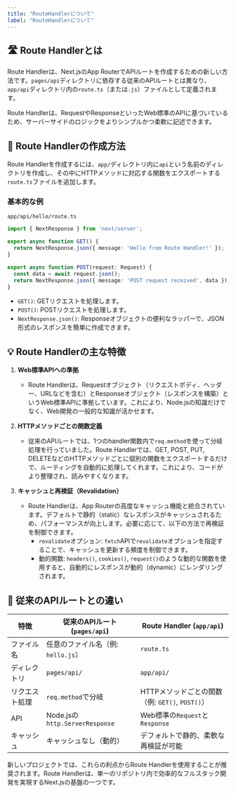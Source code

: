 ```yaml
---
title: "RouteHandlerについて"
label: "RouteHandlerについて"
---
```


## 🛣️ Route Handlerとは

Route Handlerは、Next.jsのApp RouterでAPIルートを作成するための新しい方法です。`pages/api`ディレクトリに依存する従来のAPIルートとは異なり、`app/api`ディレクトリ内の`route.ts`（または`.js`）ファイルとして定義されます。

Route Handlerは、RequestやResponseといったWeb標準のAPIに基づいているため、サーバーサイドのロジックをよりシンプルかつ柔軟に記述できます。

## 📝 Route Handlerの作成方法

Route Handlerを作成するには、`app/`ディレクトリ内に`api`という名前のディレクトリを作成し、その中にHTTPメソッドに対応する関数をエクスポートする`route.ts`ファイルを追加します。

### 基本的な例

`app/api/hello/route.ts`

```typescript
import { NextResponse } from 'next/server';

export async function GET() {
  return NextResponse.json({ message: 'Hello from Route Handler!' });
}

export async function POST(request: Request) {
  const data = await request.json();
  return NextResponse.json({ message: 'POST request received', data });
}
```

- `GET()`: GETリクエストを処理します。
- `POST()`: POSTリクエストを処理します。
- `NextResponse.json()`: Responseオブジェクトの便利なラッパーで、JSON形式のレスポンスを簡単に作成できます。

## 💡 Route Handlerの主な特徴

1. **Web標準APIへの準拠**
   - Route Handlerは、Requestオブジェクト（リクエストボディ、ヘッダー、URLなどを含む）とResponseオブジェクト（レスポンスを構築）というWeb標準APIに準拠しています。これにより、Node.jsの知識だけでなく、Web開発の一般的な知識が活かせます。

2. **HTTPメソッドごとの関数定義**
   - 従来のAPIルートでは、1つのhandler関数内で`req.method`を使って分岐処理を行っていました。Route Handlerでは、GET, POST, PUT, DELETEなどのHTTPメソッドごとに個別の関数をエクスポートするだけで、ルーティングを自動的に処理してくれます。これにより、コードがより整理され、読みやすくなります。

3. **キャッシュと再検証（Revalidation）**
   - Route Handlerは、App Routerの高度なキャッシュ機能と統合されています。デフォルトで静的（static）なレスポンスがキャッシュされるため、パフォーマンスが向上します。必要に応じて、以下の方法で再検証を制御できます。
     - `revalidate`オプション: `fetch`APIで`revalidate`オプションを指定することで、キャッシュを更新する頻度を制御できます。
     - 動的関数: `headers()`, `cookies()`, `request()`のような動的な関数を使用すると、自動的にレスポンスが動的（dynamic）にレンダリングされます。

## 🤝 従来のAPIルートとの違い

| 特徴               | 従来のAPIルート (`pages/api`) | Route Handler (`app/api`) |
|--------------------|-------------------------------|---------------------------|
| ファイル名         | 任意のファイル名（例: `hello.js`） | `route.ts`                |
| ディレクトリ       | `pages/api/`                  | `app/api/`                |
| リクエスト処理     | `req.method`で分岐            | HTTPメソッドごとの関数（例: `GET()`, `POST()`） |
| API                | Node.jsの`http.ServerResponse` | Web標準の`Request`と`Response` |
| キャッシュ         | キャッシュなし（動的）         | デフォルトで静的、柔軟な再検証が可能 |

新しいプロジェクトでは、これらの利点からRoute Handlerを使用することが推奨されます。Route Handlerは、単一のリポジトリ内で効率的なフルスタック開発を実現するNext.jsの基盤の一つです。